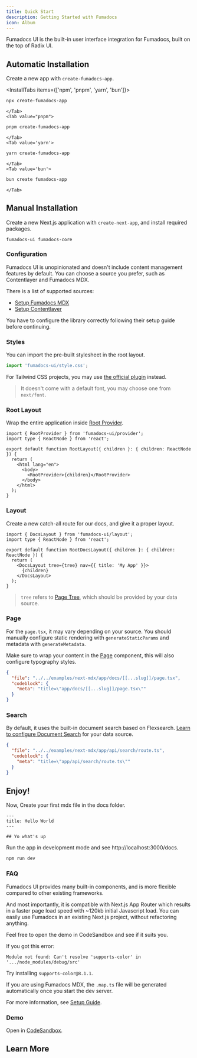 ```yaml
---
title: Quick Start
description: Getting Started with Fumadocs
icon: Album
---
```


Fumadocs UI is the built-in user interface integration for Fumadocs, built on the top of Radix UI.

## Automatic Installation

Create a new app with `create-fumadocs-app`.

<InstallTabs items={['npm', 'pnpm', 'yarn', 'bun']}>
    <Tab value='npm'>

```bash
npx create-fumadocs-app
```

    </Tab>
    <Tab value="pnpm">

```bash
pnpm create-fumadocs-app
```

    </Tab>
    <Tab value='yarn'>

```bash
yarn create-fumadocs-app
```

    </Tab>
    <Tab value='bun'>

```bash
bun create fumadocs-app
```

    </Tab>

</InstallTabs>

## Manual Installation

Create a new Next.js application with `create-next-app`, and install required packages.

```package-install
fumadocs-ui fumadocs-core
```

### Configuration

Fumadocs UI is unopinionated and doesn't include content management features by default.
You can choose a source you prefer, such as Contentlayer and Fumadocs MDX.

There is a list of supported sources:

- [Setup Fumadocs MDX](/docs/mdx)
- [Setup Contentlayer](/docs/headless/contentlayer)

You have to configure the library correctly following their setup guide before continuing.

### Styles

You can import the pre-built stylesheet in the root layout.

```ts
import 'fumadocs-ui/style.css';
```

For Tailwind CSS projects, you may use [the official plugin](/docs/ui/theme) instead.

> It doesn't come with a default font, you may choose one from `next/font`.

### Root Layout

Wrap the entire application inside [Root Provider](/docs/ui/blocks/root-provider).

```tsx
import { RootProvider } from 'fumadocs-ui/provider';
import type { ReactNode } from 'react';

export default function RootLayout({ children }: { children: ReactNode }) {
  return (
    <html lang="en">
      <body>
        <RootProvider>{children}</RootProvider>
      </body>
    </html>
  );
}
```

### Layout

Create a new catch-all route for our docs, and give it a proper layout.

```tsx title="app/docs/layout.tsx"
import { DocsLayout } from 'fumadocs-ui/layout';
import type { ReactNode } from 'react';

export default function RootDocsLayout({ children }: { children: ReactNode }) {
  return (
    <DocsLayout tree={tree} nav={{ title: 'My App' }}>
      {children}
    </DocsLayout>
  );
}
```

> `tree` refers to [Page Tree](/docs/headless/page-tree), which should be provided by your data source.

### Page

For the `page.tsx`, it may vary depending on your source. You should manually configure static rendering with `generateStaticParams` and metadata with `generateMetadata`.

Make sure to wrap your content in the [Page](/docs/ui/blocks/page) component, this will also configure typography styles.

<Accordions>
<Accordion title="Example with Fumadocs MDX">

```json doc-gen:file
{
  "file": "../../examples/next-mdx/app/docs/[[...slug]]/page.tsx",
  "codeblock": {
    "meta": "title=\"app/docs/[[...slug]]/page.tsx\""
  }
}
```

</Accordion>
</Accordions>

### Search

By default, it uses the built-in document search based on Flexsearch. [Learn to configure Document Search](/docs/headless/search/flexsearch) for your data source.

<Accordions>
<Accordion title="Example with Fumadocs MDX">

```json doc-gen:file
{
  "file": "../../examples/next-mdx/app/api/search/route.ts",
  "codeblock": {
    "meta": "title=\"app/api/search/route.ts\""
  }
}
```

</Accordion>
</Accordions>

## Enjoy!

Now, Create your first mdx file in the docs folder.

```mdx title="content/docs/index.mdx"
---
title: Hello World
---

## Yo what's up
```

Run the app in development mode and see http://localhost:3000/docs.

```bash
npm run dev
```

### FAQ

<Accordions>
<Accordion id='why-fumadocs-ui' title="Why Fumadocs UI?">

Fumadocs UI provides many built-in components, and is more flexible compared to
other existing frameworks.

And most importantly, it is compatible with Next.js App Router which results in
a faster page load speed with ~120kb initial Javascript load. You can easily use
Fumadocs in an existing Next.js project, without refactoring anything.

Feel free to open the demo in CodeSandbox and see if it suits you.

</Accordion>
<Accordion id='fix-supports-color' title="How to fix 'supports-color' error?">

If you got this error:

```
Module not found: Can't resolve 'supports-color' in '.../node_modules/debug/src'
```

Try installing `supports-color@8.1.1`.

</Accordion>
<Accordion id='fix-dot-map-error' title="How to fix '@/.map' error?">

If you are using Fumadocs MDX, the `.map.ts` file will be generated automatically once you start the dev server.

For more information, see [Setup Guide](/docs/mdx).

</Accordion>
</Accordions>

### Demo

Open in [CodeSandbox](https://githubbox.com/fuma-nama/fumadocs-ui-template).

## Learn More

<Cards>
  <Card
    href="/docs/headless/page-conventions"
    title="Page Structure"
    description="Learn how to structure your pages"
  />
  <Card
    href="/docs/ui/internationalization"
    title="Learn I18n"
    description="Learn how to implement I18n"
  />
  <Card
    href="/docs/ui/theme"
    title="Theming"
    description="Add themes to Fumadocs UI"
  />
  <Card
    href="/docs/ui/components/codeblock"
    title="Code Block"
    description="Learn how to use code blocks in MDX"
  />
</Cards>
